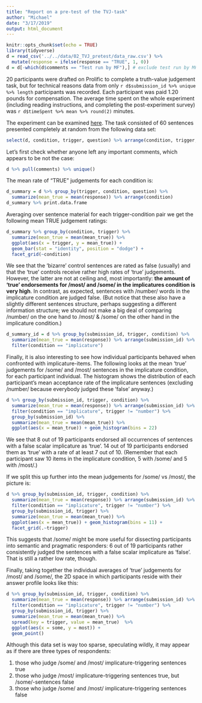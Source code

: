 ```yaml
---
title: "Report on a pre-test of the TVJ-task"
author: "Michael"
date: "3/17/2019"
output: html_document
---
```


```r
knitr::opts_chunk$set(echo = TRUE)
library(tidyverse)
d = read_csv('../../data/02_TVJ_pretest/data_raw.csv') %>% 
  mutate(response = ifelse(response == "TRUE", 1, 0))
d = d[-which(d$comments == "Test run by MF"),] # exclude test run by MF
```

20 participants were drafted on Prolific to complete a truth-value judgement task, but for technical reasons data from only `r d$submission_id %>% unique %>% length` participants was recorded. Each participant was paid 1.20 pounds for compensation. The average time spent on the whole experiment (including reading instructions, and completing the post-experiment survey) was `r d$timeSpent %>% mean %>% round(2)` minutes.

The experiment can be examined [here](https://michael-franke.github.io/misleading_with_underinfo/experiments/02_TVJ_pretest/index.html). The task consisted of 60 sentences presented completely at random from the following data set:

```r
select(d, condition, trigger, question) %>% arrange(condition, trigger, question) %>% unique() %>% print.data.frame()
```

Let's first check whether anyone left any important comments, which appears to be not the case:

```r
d %>% pull(comments) %>% unique()
```

The mean rate of "TRUE" judgements for each condition is:

```r
d_summary = d %>% group_by(trigger, condition, question) %>% 
  summarize(mean_true = mean(response)) %>% arrange(condition)
d_summary %>% print.data.frame
```

Averaging over sentence material for each trigger-condition pair we get the following mean TRUE judgement ratings:

```r
d_summary %>% group_by(condition, trigger) %>% 
  summarize(mean_true = mean(mean_true)) %>% 
  ggplot(aes(x = trigger, y = mean_true)) + 
  geom_bar(stat = "identity", position = "dodge") +
  facet_grid(~condition)
```

We see that the 'bizarre' control sentences are rated as false (usually) and that the 'true' controls receive rather high rates of 'true' judgements. However, the latter are not at ceiling and, most importantly: **the amount of 'true' endorsements for /most/ and /some/ in the implicatures condition is very high**. In contrast, as expected, sentences with /number/ words in the implicature condition are judged false. (But notice that these also have a slightly different sentences structure, perhaps suggesting a different information structure; we should not make a big deal of comparing /number/ on the one hand to /most/ & /some/ on the other hand in the implicature condition.)

```r
d_summary_id = d %>% group_by(submission_id, trigger, condition) %>% 
  summarize(mean_true = mean(response)) %>% arrange(submission_id) %>% 
  filter(condition == "implicature") 
```

Finally, it is also interesting to see how individual participants behaved when confronted with implicature-items. The following looks at the mean 'true' judgements for /some/ and /most/ sentences in the implicature condition, for each participant individual. The histogram shows the distribution of each participant's mean acceptance rate of the implicature sentences (excluding /number/ because everybody judged these 'false' anyway.)

```r
d %>% group_by(submission_id, trigger, condition) %>% 
  summarize(mean_true = mean(response)) %>% arrange(submission_id) %>% 
  filter(condition == "implicature", trigger != "number") %>% 
  group_by(submission_id) %>% 
  summarize(mean_true = mean(mean_true)) %>% 
  ggplot(aes(x = mean_true)) + geom_histogram(bins = 22)
```


We see that 8 out of 19 participants endorsed all occurrences of sentences with a false scalar implicature as 'true'. 14 out of 19 participants endorsed them as 'true' with a rate of at least 7 out of 10. (Remember that each participant saw 10 items in the implicature condition, 5 with /some/ and 5 with /most/.)

If we split this up further into the mean judgements for /some/ vs /most/, the picture is:

```r
d %>% group_by(submission_id, trigger, condition) %>% 
  summarize(mean_true = mean(response)) %>% arrange(submission_id) %>% 
  filter(condition == "implicature", trigger != "number") %>% 
  group_by(submission_id, trigger) %>% 
  summarize(mean_true = mean(mean_true)) %>% 
  ggplot(aes(x = mean_true)) + geom_histogram(bins = 11) +
  facet_grid(.~trigger)
```

This suggests that /some/ might be more useful for dissecting participants into semantic and pragmatic responders: 6 out of 19 participants rather consistently judged the sentences with a false scalar implicature as 'false'. That is still a rather low rate, though.

Finally, taking together the individual averages of 'true' judgements for /most/ and /some/, the 2D space in which participants reside with their answer profile looks like this:

```r
d %>% group_by(submission_id, trigger, condition) %>% 
  summarize(mean_true = mean(response)) %>% arrange(submission_id) %>% 
  filter(condition == "implicature", trigger != "number") %>% 
  group_by(submission_id, trigger) %>% 
  summarize(mean_true = mean(mean_true)) %>% 
  spread(key = trigger, value = mean_true)  %>% 
  ggplot(aes(x = some, y = most)) + 
  geom_point()
```

Although this data set is way too sparse, speculating wildly, it may appear as if there are three types of respondents:

1. those who judge /some/ and /most/ implicature-triggering sentences true
2. those who judge /most/ implicature-triggering sentences true, but /some/-sentences false
3. those who judge /some/ and /most/ implicature-triggering sentences false